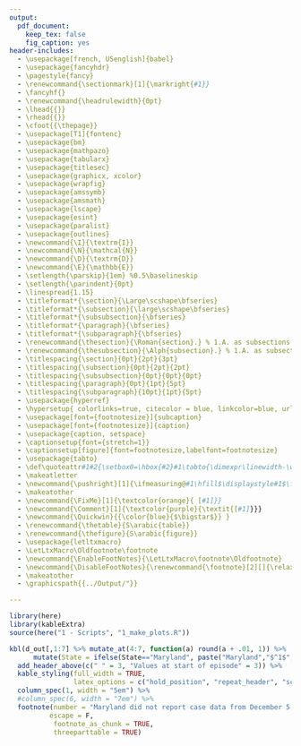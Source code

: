 ```yaml
---
output:
  pdf_document:
    keep_tex: false
    fig_caption: yes
header-includes: 
  - \usepackage[french, USenglish]{babel}
  - \usepackage{fancyhdr}
  - \pagestyle{fancy}
  - \renewcommand{\sectionmark}[1]{\markright{#1}}
  - \fancyhf{}
  - \renewcommand{\headrulewidth}{0pt}
  - \lhead{{}}
  - \rhead{{}} 
  - \cfoot{{\thepage}}
  - \usepackage[T1]{fontenc}
  - \usepackage{bm}
  - \usepackage{mathpazo}
  - \usepackage{tabularx}
  - \usepackage{titlesec}
  - \usepackage{graphicx, xcolor}
  - \usepackage{wrapfig}
  - \usepackage{amssymb}
  - \usepackage{amsmath}
  - \usepackage{lscape}
  - \usepackage{esint}
  - \usepackage{paralist}
  - \usepackage{outlines}
  - \newcommand{\I}{\textrm{I}}
  - \newcommand{\N}{\mathcal{N}}
  - \newcommand{\D}{\textrm{D}}
  - \newcommand{\E}{\mathbb{E}}
  - \setlength{\parskip}{1em} %0.5\baselineskip
  - \setlength{\parindent}{0pt}
  - \linespread{1.15}
  - \titleformat*{\section}{\Large\scshape\bfseries}
  - \titleformat*{\subsection}{\large\scshape\bfseries}
  - \titleformat*{\subsubsection}{\bfseries}
  - \titleformat*{\paragraph}{\bfseries}
  - \titleformat*{\subparagraph}{\bfseries}
  - \renewcommand{\thesection}{\Roman{section}.} % 1.A. as subsections
  - \renewcommand{\thesubsection}{\Alph{subsection}.} % 1.A. as subsections
  - \titlespacing{\section}{0pt}{2pt}{3pt}
  - \titlespacing{\subsection}{0pt}{2pt}{2pt}
  - \titlespacing{\subsubsection}{0pt}{0pt}{0pt}
  - \titlespacing{\paragraph}{0pt}{1pt}{5pt}
  - \titlespacing{\subparagraph}{10pt}{1pt}{5pt}
  - \usepackage{hyperref}
  - \hypersetup{ colorlinks=true, citecolor = blue, linkcolor=blue, urlcolor=blue}
  - \usepackage[font={footnotesize}]{subcaption}
  - \usepackage[font={footnotesize}]{caption}
  - \usepackage{caption, setspace}
  - \captionsetup{font={stretch=1}}
  - \captionsetup[figure]{font=footnotesize,labelfont=footnotesize}
  - \usepackage{tabto}
  - \def\quoteattr#1#2{\setbox0=\hbox{#2}#1\tabto{\dimexpr\linewidth-\wd0}\box0}
  - \makeatletter
  - \newcommand{\pushright}[1]{\ifmeasuring@#1\hfill$\displaystyle#1$\fi\ignorespaces}
  - \makeatother
  - \newcommand{\FixMe}[1]{\textcolor{orange}{ [#1]}}
  - \newcommand{\Comment}[1]{\textcolor{purple}{\textit{[#1]}}}
  - \newcommand{\Quickwin}{{\color{blue}{$\bigstar$}} }
  - \renewcommand{\thetable}{S\arabic{table}}
  - \renewcommand{\thefigure}{S\arabic{figure}}
  - \usepackage{letltxmacro}
  - \LetLtxMacro\Oldfootnote\footnote
  - \newcommand{\EnableFootNotes}{\LetLtxMacro\footnote\Oldfootnote}
  - \newcommand{\DisableFootNotes}{\renewcommand{\footnote}[2][]{\relax}}
  - \makeatother
  - \graphicspath{{../Output/"}}

---
```


```r
library(here)
library(kableExtra)
source(here("1 - Scripts", "1_make_plots.R"))

kbl(d_out[,1:7] %>% mutate_at(4:7, function(a) round(a + .01, 1)) %>%
      mutate(State = ifelse(State=="Maryland", paste("Maryland","$^1$",  sep = ""), State)), booktabs = TRUE, longtable = TRUE, caption = "Indicators and lagged mortality outcomes by episode.", escape = F) %>%
  add_header_above(c(" " = 3, "Values at start of episode" = 3)) %>%
  kable_styling(full_width = TRUE, 
                latex_options = c("hold_position", "repeat_header", "scale_down")) %>%
  column_spec(1, width = "5em") %>%
  #column_spec(6, width = "7em") %>%
  footnote(number = "Maryland did not report case data from December 5, 2021 through December 19, 2021, and values in the New York Times dataset were filled by repeating the December 4 value over the entire missing interval. For our purposes, we replaced those repeated values in our analytic dataset with backfilled Maryland case data for December 5 to December 19 obtained directly from the Maryland Department of Health, available at \\\\url{https://coronavirus.maryland.gov/datasets/mdcovid19-casesper100kpopulationstatewide/explore} ('MDCOVID19 CasesPer100KpopulationStatewide').",
          escape = F,
           footnote_as_chunk = TRUE,
           threeparttable = TRUE)
```

